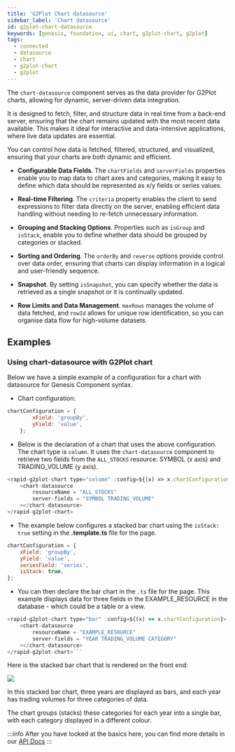 ```yaml
---
title: 'G2Plot Chart datasource'
sidebar_label: 'Chart datasource'
id: g2plot-chart-datasource
keywords: [genesis, foundation, ui, chart, g2plot-chart, g2plot]
tags:
  - connected
  - datasource
  - chart
  - g2plot-chart
  - g2plot
---
```



The `chart-datasource` component serves as the data provider for G2Plot charts, allowing for dynamic, server-driven data integration. 

It is designed to fetch, filter, and structure data in real time from a back-end server, ensuring that the chart remains updated with the most recent data available. This makes it ideal for interactive and data-intensive applications, where live data updates are essential.

You can control how data is fetched, filtered, structured, and visualized, ensuring that your charts are both dynamic and efficient.

- **Configurable Data Fields**. The `chartFields` and `serverFields` properties enable you to map data to chart axes and categories, making it easy to define which data should be represented as x/y fields or series values.
  
- **Real-time Filtering**. The `criteria` property enables the client to send expressions to filter data directly on the server, enabling efficient data handling without needing to re-fetch unnecessary information.
  
- **Grouping and Stacking Options**. Properties such as `isGroup` and `isStack`, enable you to define whether data should be grouped by categories or stacked.
  
- **Sorting and Ordering**. The `orderBy` and `reverse` options provide control over data order, ensuring that charts can display information in a logical and user-friendly sequence.
  
- **Snapshot**. By setting `isSnapshot`, you can specify whether the data is retrieved as a single snapshot or it is continually updated.
  
- **Row Limits and Data Management**.  `maxRows` manages the volume of data fetched, and `rowId` allows for unique row identification, so you can organise data flow for high-volume datasets.

## Examples 

### Using chart-datasource with G2Plot chart

Below we have a simple example of a configuration for a chart with datasource for Genesis Component syntax. 

- Chart configuration:
```javascript title="chart configuration"
chartConfiguration = {
        xField: 'groupBy',
        yField: 'value',
    };
```
- Below is the declaration of a chart that uses the above configuration. The chart type is `column`. It uses the `chart-datasource` component to retrieve two fields from the `ALL_STOCKS` resource: SYMBOL (x axis) and TRADING_VOLUME (y axis).

```javascript title="chart declaration"
<rapid-g2plot-chart type="column" :config=${(x) => x.chartConfiguration}>
    <chart-datasource
        resourceName = "ALL_STOCKS"
        server-fields = "SYMBOL TRADING_VOLUME"
    ></chart-datasource>
</rapid-g2plot-chart>
```
- The example below configures a stacked bar chart using the `isStack: true` setting in the **.template.ts** file for the page. 

```javascript title="chart configuration in .template.ts page"
chartConfiguration = {
    xField: 'groupBy',
    yField: 'value',
    seriesField: 'series',
    isStack: true,
};
```
- You can then declare the bar chart in the `.ts` file for the page. This example displays data for three fields in the EXAMPLE_RESOURCE in the database - which could be a table or a view.

```javascript title="chart declaration in .ts page"
<rapid-g2plot-chart type="bar" :config=${(x) => x.chartConfiguration}>
    <chart-datasource
        resourceName = "EXAMPLE_RESOURCE"
        server-fields = "YEAR TRADING_VOLUME CATEGORY"
    ></chart-datasource>
</rapid-g2plot-chart>```
```

Here is the stacked bar chart that is rendered on the front end:

![](/img/stacked-bar-chart.png)

In this stacked bar chart, three years are displayed as bars, and each year has trading volumes for three categories of data. 

The chart groups (stacks) these categories for each year into a single bar, with each category displayed in a different colour. 


:::info
After you have looked at the basics here, you can find more details in our [API Docs](./docs/api/index.md)
:::

